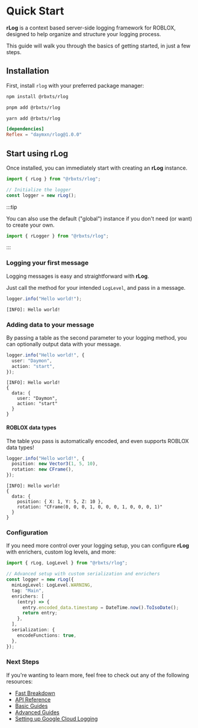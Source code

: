 
# Quick Start

**rLog** is a context based server-side logging framework for ROBLOX, designed to help organize and structure your
logging process.

This guide will walk you through the basics of getting started, in just a few steps.

## Installation

First, install `rlog` with your preferred package manager:

<Tabs>
<TabItem value="npm" default>

```bash title="Terminal"
npm install @rbxts/rlog
```

</TabItem>
<TabItem value="pnpm">

```bash title="Terminal"
pnpm add @rbxts/rlog
```

</TabItem>
<TabItem value="yarn">

```bash title="Terminal"
yarn add @rbxts/rlog
```

</TabItem>
<TabItem value="wally">

```toml title="wally.toml"
[dependencies]
Reflex = "daymxn/rlog@1.0.0"
```

</TabItem>
</Tabs>

## Start using rLog

Once installed, you can immediately start with creating an **rLog** instance.

```ts
import { rLog } from "@rbxts/rlog";

// Initialize the logger
const logger = new rLog();
```

:::tip

You can also use the default ("global") instance if you don't need (or want) to create your own.

```ts
import { rLogger } from "@rbxts/rlog";
```

:::

### Logging your first message

Logging messages is easy and straightforward with **rLog**.

Just call the method for your intended `LogLevel`, and pass in a message.

```ts
logger.info("Hello world!");
```

```logs title="Console"
[INFO]: Hello world!
```

### Adding data to your message

By passing a table as the second parameter to your logging method, you can optionally output data with your message.

```ts
logger.info("Hello world!", {
  user: "Daymon",
  action: "start",
});
```

```logs title="Console"
[INFO]: Hello world!
{
  data: {
    user: "Daymon",
    action: "start"
  }
}
```

#### ROBLOX data types

The table you pass is automatically encoded, and even supports ROBLOX data types!

```ts
logger.info("Hello world!", {
  position: new Vector3(1, 5, 10),
  rotation: new CFrame(),
});
```

```logs title="Console"
[INFO]: Hello world!
{
  data: {
    position: { X: 1, Y: 5, Z: 10 },
    rotation: "CFrame(0, 0, 0, 1, 0, 0, 0, 1, 0, 0, 0, 1)"
  }
}
```

### Configuration

If you need more control over your logging setup, you can configure **rLog** with enrichers, custom log levels, and
more:

```ts
import { rLog, LogLevel } from "@rbxts/rlog";

// Advanced setup with custom serialization and enrichers
const logger = new rLog({
  minLogLevel: LogLevel.WARNING,
  tag: "Main",
  enrichers: [
    (entry) => {
      entry.encoded_data.timestamp = DateTime.now().ToIsoDate();
      return entry;
    },
  ],
  serialization: {
    encodeFunctions: true,
  },
});
```

### Next Steps

If you're wanting to learn more, feel free to check out any of the following resources:

- [Fast Breakdown](fast-breakdown)
- [API Reference](#)
- [Basic Guides](basics/log-entries)
- [Advanced Guides](advanced/source-metadata)
- [Setting up Google Cloud Logging](advanced/google-cloud-logging)
